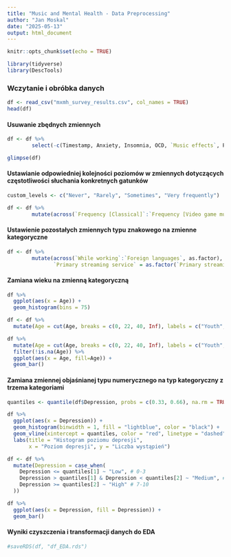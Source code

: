 ```yaml
---
title: "Music and Mental Health - Data Preprocessing"
author: "Jan Moskal"
date: "2025-05-13"
output: html_document
---
```


```r
knitr::opts_chunk$set(echo = TRUE)
```

```r
library(tidyverse)
library(DescTools)
```


### Wczytanie i obróbka danych
```r
df <- read_csv("mxmh_survey_results.csv", col_names = TRUE)
head(df)
```

#### Usuwanie zbędnych zmiennych
```r
df <- df %>% 
        select(-c(Timestamp, Anxiety, Insomnia, OCD, `Music effects`, Permissions))
```

```r
glimpse(df)
```

#### Ustawianie odpowiedniej kolejności poziomów w zmiennych dotyczących częstotliwości słuchania konkretnych gatunków
```r
custom_levels <- c("Never", "Rarely", "Sometimes", "Very frequently")

df <- df %>% 
        mutate(across(`Frequency [Classical]`:`Frequency [Video game music]`, function(x) factor(x, levels = custom_levels, ordered = TRUE)))
```

#### Ustawienie pozostałych zmiennych typu znakowego na zmienne kategoryczne
```r
df <- df %>% 
        mutate(across(`While working`:`Foreign languages`, as.factor),
               `Primary streaming service` = as.factor(`Primary streaming service`))
```

#### Zamiana wieku na zmienną kategoryczną
```r
df %>% 
  ggplot(aes(x = Age)) +
  geom_histogram(bins = 75)
```

```r
df <- df %>% 
  mutate(Age = cut(Age, breaks = c(0, 22, 40, Inf), labels = c("Youth", "Adult", "Senior"), right = TRUE))
```

```r
df %>% 
  mutate(Age = cut(Age, breaks = c(0, 22, 40, Inf), labels = c("Youth", "Adult", "Senior"), right = TRUE)) %>% 
  filter(!is.na(Age)) %>%
  ggplot(aes(x = Age, fill=Age)) +
  geom_bar()
```

#### Zamiana zmiennej objaśnianej typu numerycznego na typ kategoryczny z trzema kategoriami
```r
quantiles <- quantile(df$Depression, probs = c(0.33, 0.66), na.rm = TRUE)

df %>%
  ggplot(aes(x = Depression)) +
  geom_histogram(binwidth = 1, fill = "lightblue", color = "black") +
  geom_vline(xintercept = quantiles, color = "red", linetype = "dashed", size = 1) +
  labs(title = "Histogram poziomu depresji",
       x = "Poziom depresji", y = "Liczba wystąpień")
```
```r
df <- df %>%
  mutate(Depression = case_when(
    Depression <= quantiles[1] ~ "Low", # 0-3
    Depression > quantiles[1] & Depression < quantiles[2] ~ "Medium", # 4-6
    Depression >= quantiles[2] ~ "High" # 7-10
  ))
```

```r
df %>% 
  ggplot(aes(x = Depression, fill = Depression)) + 
  geom_bar()
```

#### Wyniki czyszczenia i transformacji danych do EDA
```r
#saveRDS(df, "df_EDA.rds")
```